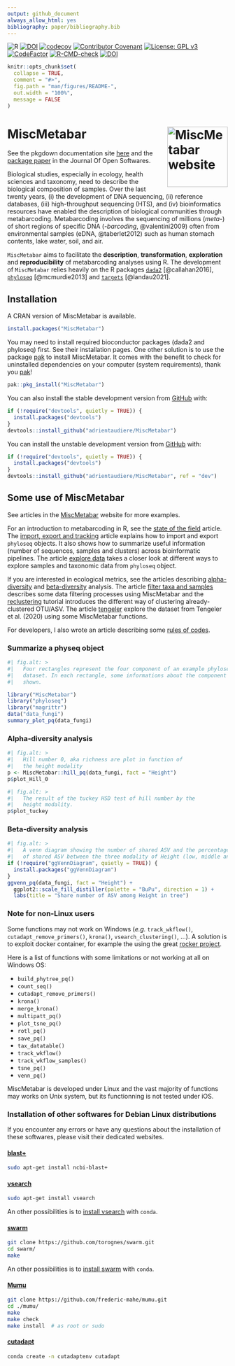 ```yaml
---
output: github_document
always_allow_html: yes
bibliography: paper/bibliography.bib
---
```


![R](https://img.shields.io/badge/r-%23276DC3.svg?style=for-the-badge&logo=r&logoColor=white)
<a href="https://zenodo.org/badge/latestdoi/268765075"><img src="https://zenodo.org/badge/268765075.svg" alt="DOI"></a>
[![codecov](https://codecov.io/gh/adrientaudiere/MiscMetabar/graph/badge.svg?token=NXFRSIKYC0)](https://app.codecov.io/gh/adrientaudiere/MiscMetabar)
[![Contributor Covenant](https://img.shields.io/badge/Contributor%20Covenant-2.1-4baaaa.svg)](https://github.com/adrientaudiere/MiscMetabar/blob/master/CODE_OF_CONDUCT.md) 
[![License: GPL v3](https://img.shields.io/badge/License-GPL%20v3-blue.svg)](https://www.gnu.org/licenses/gpl-3.0)
[![CodeFactor](https://www.codefactor.io/repository/github/adrientaudiere/miscmetabar/badge/master)](https://www.codefactor.io/repository/github/adrientaudiere/miscmetabar/overview/master)
[![R-CMD-check](https://github.com/adrientaudiere/MiscMetabar/actions/workflows/R-CMD-check.yaml/badge.svg)](https://github.com/adrientaudiere/MiscMetabar/actions/workflows/R-CMD-check.yaml)
[![DOI](https://joss.theoj.org/papers/10.21105/joss.06038/status.svg)](https://doi.org/10.21105/joss.06038)

<!-- README.md is generated from README.Rmd. Please edit that file -->
<!-- devtools::build_readme() -->

```r
knitr::opts_chunk$set(
  collapse = TRUE,
  comment = "#>",
  fig.path = "man/figures/README-",
  out.width = "100%",
  message = FALSE
)
```

# MiscMetabar <a href="https://adrientaudiere.github.io/MiscMetabar/"><img src="https://adrientaudiere.github.io/MiscMetabar/reference/figures/logo.png" align="right" height="138" alt="MiscMetabar website" /></a>

See the pkgdown documentation site [here](https://adrientaudiere.github.io/MiscMetabar/) and the [package paper](https://doi.org/10.21105/joss.06038) in the Journal Of Open Softwares. 

Biological studies, especially in ecology, health sciences and taxonomy, need to describe the biological composition of samples. Over the last twenty years, (i) the development of DNA sequencing, (ii) reference databases, (iii) high-throughput sequencing (HTS), and (iv) bioinformatics resources have enabled the description of biological communities through metabarcoding. Metabarcoding involves the sequencing of millions (*meta*-) of short regions of specific DNA (*-barcoding*, @valentini2009) often from environmental samples (eDNA, @taberlet2012) such as human stomach contents, lake water, soil, and air.

`MiscMetabar` aims to facilitate the **description**, **transformation**, **exploration** and **reproducibility** of metabarcoding analyses using R. The development of `MiscMetabar` relies heavily on the R packages [`dada2`](https://benjjneb.github.io/dada2/index.html) [@callahan2016], [`phyloseq`](https://joey711.github.io/phyloseq/) [@mcmurdie2013] and [`targets`](https://books.ropensci.org/targets/) [@landau2021]. 

## Installation

A CRAN version of MiscMetabar is available.

```r
install.packages("MiscMetabar")
```

You may need to install required bioconductor packages (dada2 and phyloseq) first. See their installation pages. 
One other solution is to use the package [pak](https://pak.r-lib.org/) to install MiscMetabar. It comes with the benefit to check for 
uninstalled dependencies on your computer (system requirements), thank you [pak](https://pak.r-lib.org/)! 

```r
pak::pkg_install("MiscMetabar")
```



You can also install the stable development version from [GitHub](https://github.com/) with:

```r
if (!require("devtools", quietly = TRUE)) {
  install.packages("devtools")
}
devtools::install_github("adrientaudiere/MiscMetabar")
```

You can install the unstable development version from [GitHub](https://github.com/) with:

```r
if (!require("devtools", quietly = TRUE)) {
  install.packages("devtools")
}
devtools::install_github("adrientaudiere/MiscMetabar", ref = "dev")
```


## Some use of MiscMetabar

See articles in the [MiscMetabar](https://adrientaudiere.github.io/MiscMetabar/) website for more examples.

For an introduction to metabarcoding in R, see the [state of the field](https://adrientaudiere.github.io/MiscMetabar/articles/states_of_fields_in_R.html) article. The [import, export and tracking](https://adrientaudiere.github.io/MiscMetabar/articles/import_export_track.html) article explains how to import and export `phyloseq` objects. It also shows how to summarize useful information (number of sequences, samples and clusters) across bioinformatic pipelines. The article [explore data](https://adrientaudiere.github.io/MiscMetabar/articles/explore_data.html) takes a closer look at different ways to explore samples and taxonomic data from `phyloseq` object. 

 
If you are interested in ecological metrics, see the articles describing [alpha-diversity](https://adrientaudiere.github.io/MiscMetabar/articles/alpha-div.html) and [beta-diversity](https://adrientaudiere.github.io/MiscMetabar/articles/beta-div.html) analysis. 
The article [filter taxa and samples](https://adrientaudiere.github.io/MiscMetabar/articles/filter.html) describes some data filtering processes using MiscMetabar and the [reclustering](https://adrientaudiere.github.io/MiscMetabar/articles/Reclustering.html) tutorial introduces the different way of clustering already-clustered OTU/ASV. The article [tengeler](https://adrientaudiere.github.io/MiscMetabar/articles/tengeler.html) explore the dataset from Tengeler et al. (2020) using some MiscMetabar functions.

For developers, I also wrote an article describing some [rules of codes](https://adrientaudiere.github.io/MiscMetabar/articles/Rules.html). 

### Summarize a physeq object

```r
#| fig.alt: >
#|   Four rectangles represent the four component of an example phyloseq 
#|   dataset. In each rectangle, some informations about the component are 
#|   shown. 

library("MiscMetabar")
library("phyloseq")
library("magrittr")
data("data_fungi")
summary_plot_pq(data_fungi)
```

### Alpha-diversity analysis

```r
#| fig.alt: >
#|   Hill number 0, aka richness are plot in function of 
#|   the height modality 
p <- MiscMetabar::hill_pq(data_fungi, fact = "Height")
p$plot_Hill_0
```

```r
#| fig.alt: >
#|   The result of the tuckey HSD test of hill number by the
#|   height modality.
p$plot_tuckey
```

### Beta-diversity analysis

```r
#| fig.alt: >
#|   A venn diagram showing the number of shared ASV and the percentage
#|   of shared ASV between the three modality of Height (low, middle and high).
if (!require("ggVennDiagram", quietly = TRUE)) {
  install.packages("ggVennDiagram")
}
ggvenn_pq(data_fungi, fact = "Height") +
  ggplot2::scale_fill_distiller(palette = "BuPu", direction = 1) +
  labs(title = "Share number of ASV among Height in tree")
```

### Note for non-Linux users

Some functions may not work on Windows (*e.g.* `track_wkflow()`, `cutadapt_remove_primers()`, `krona()`, `vsearch_clustering()`, ...). A solution is to exploit docker container, for example the using the great [rocker project](https://rocker-project.org/).

Here is a list of functions with some limitations or not working at all on Windows OS: 

- `build_phytree_pq()`
- `count_seq()`
- `cutadapt_remove_primers()`
- `krona()`
- `merge_krona()`
- `multipatt_pq()`
- `plot_tsne_pq()`
- `rotl_pq()`
- `save_pq()`
- `tax_datatable()`
- `track_wkflow()`
- `track_wkflow_samples()` 
- `tsne_pq()`
- `venn_pq()`

MiscMetabar is developed under Linux and the vast majority of functions may works on Unix system, but its functionning is not tested under iOS.

### Installation of other softwares for Debian Linux distributions

If you encounter any errors or have any questions about the installation of these softwares, please visit their dedicated websites. 

#### [blast+](https://blast.ncbi.nlm.nih.gov/doc/blast-help/downloadblastdata.html#downloadblastdata)

```sh
sudo apt-get install ncbi-blast+
```

#### [vsearch](https://github.com/torognes/vsearch)

```sh
sudo apt-get install vsearch
```

An other possibilities is to [install vsearch](https://bioconda.github.io/recipes/vsearch/README.html?highlight=vsearch#package-package%20&#x27;vsearch&#x27;) with `conda`.

#### [swarm](https://github.com/torognes/swarm)

```sh
git clone https://github.com/torognes/swarm.git
cd swarm/
make
```

An other possibilities is to [install swarm](https://bioconda.github.io/recipes/swarm/README.html?highlight=swarm#package-package%20&#x27;swarm&#x27;) with `conda`.

#### [Mumu](https://github.com/frederic-mahe/mumu)

```sh
git clone https://github.com/frederic-mahe/mumu.git
cd ./mumu/
make
make check
make install  # as root or sudo
```

#### [cutadapt](https://cutadapt.readthedocs.io/en/stable/)

```sh
conda create -n cutadaptenv cutadapt
```

